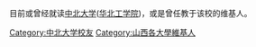 {{Catnav|頁面分類|人物|特定人群稱謂|维基人|依學校區分的維基人|中國各級學校維基人|中國各大學維基人|山西各大學維基人|}}
{{Catnav|頁面分類|人物|各國人物|中国人物|中国各省人物|山西人物|山西维基人|山西各大學維基人}}

目前或曾经就读[[中北大学|中北大学]]([[华北工学院|华北工学院]])，或是曾任教于该校的维基人。

[[Category:中北大学校友|Category:中北大学校友]]
[[Category:山西各大學維基人|Category:山西各大學維基人]]
